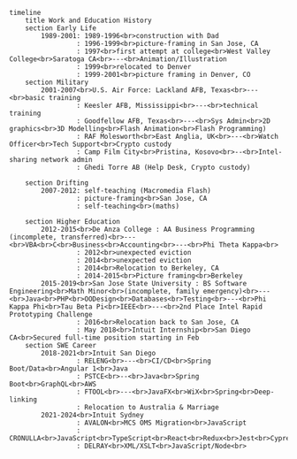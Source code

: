 
```mermaid
timeline
    title Work and Education History
    section Early Life
        1989-2001: 1989-1996<br>construction with Dad
                 : 1996-1999<br>picture-framing in San Jose, CA
                 : 1997<br>first attempt at college<br>West Valley College<br>Saratoga CA<br>---<br>Animation/Illustration
                 : 1999<br>relocated to Denver
                 : 1999-2001<br>picture framing in Denver, CO
    section Military
        2001-2007<br>U.S. Air Force: Lackland AFB, Texas<br>---<br>basic training
                 : Keesler AFB, Mississippi<br>---<br>technical training
                 : Goodfellow AFB, Texas<br>---<br>Sys Admin<br>2D graphics<br>3D Modelling<br>Flash Animation<br>Flash Programming)
                 : RAF Molesworth<br>East Anglia, UK<br>---<br>Watch Officer<br>Tech Support<br>Crypto custody
                 : Camp Film City<br>Pristina, Kosovo<br>--<br>Intel-sharing network admin
                 : Ghedi Torre AB (Help Desk, Crypto custody)
    
    section Drifting
        2007-2012: self-teaching (Macromedia Flash)
                 : picture-framing<br>San Jose, CA
                 : self-teaching<br>(maths)

    section Higher Education
        2012-2015<br>De Anza College : AA Business Programming (incomplete, transferred)<br>---<br>VBA<br>C<br>Business<br>Accounting<br>---<br>Phi Theta Kappa<br>
                 : 2012<br>unexpected eviction
                 : 2014<br>unexpected eviction
                 : 2014<br>Relocation to Berkeley, CA
                 : 2014-2015<br>Picture framing<br>Berkeley
        2015-2019<br>San Jose State University : BS Software Engineering<br>Math Minor<br>(incomplete, family emergency)<br>---<br>Java<br>PHP<br>OODesign<br>Databases<br>Testing<br>---<br>Phi Kappa Phi<br>Tau Beta Pi<br>IEEE<br>---<br>2nd Place Intel Rapid Prototyping Challenge
                 : 2016<br>Relocation back to San Jose, CA
                 : May 2018<br>Intuit Internship<br>San Diego CA<br>Secured full-time position starting in Feb
    section SWE Career
        2018-2021<br>Intuit San Diego
                 : RELENG<br>---<br>CI/CD<br>Spring Boot/Data<br>Angular 1<br>Java
                 : PSTCE<br>--<br>Java<br>Spring Boot<br>GraphQL<br>AWS
                 : FTOOL<br>---<br>JavaFX<br>WiX<br>Spring<br>Deep-linking
                 : Relocation to Australia & Marriage
        2021-2024<br>Intuit Sydney
                 : AVALON<br>MCS OMS Migration<br>JavaScript
                 : CRONULLA<br>JavaScript<br>TypeScript<br>React<br>Redux<br>Jest<br>Cypress<br>Automation<br>Playwright<br>Storybook<br>
                 : DELRAY<br>XML/XSLT<br>JavaScript/Node<br>
```
